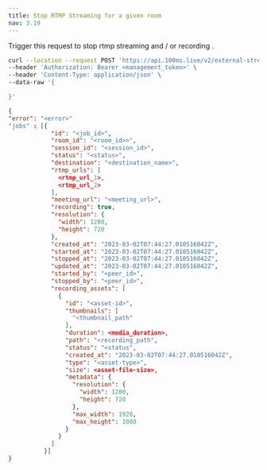```yaml
---
title: Stop RTMP Streaming for a given room
nav: 3.19
---
```


Trigger this request to stop rtmp streaming and / or recording .

<PostRequest title="https://api.100ms.live/v2/external-streams/rooms/:room_id/stop" />
<Request id="req-0">

```bash
curl --location --request POST 'https://api.100ms.live/v2/external-streams/rooms/<room_id>/stop' \
--header 'Authorization: Bearer <management_token>' \
--header 'Content-Type: application/json' \
--data-raw '{

}'
```

</Request>
<ResponseBox id="res-0" status="200 OK">

```json
{
"error": "<error>"
"jobs" : [{
            "id": "<job_id>",
            "room_id": "<room_id>>",
            "session_id": "<session_id>",
            "status": "<status>",
            "destination": "<destination_name>",
            "rtmp_urls": [
              <rtmp_url_1>,
              <rtmp_url_2>
            ],
            "meeting_url": "<meeting_url>",
            "recording": true,
            "resolution": {
              "width": 1280,
              "height": 720
            },
            "created_at": "2023-03-02T07:44:27.010516042Z",
            "started_at": "2023-03-02T07:44:27.010516042Z",
            "stopped_at": "2023-03-02T07:44:27.010516042Z",
            "updated_at": "2023-03-02T07:44:27.010516042Z",
            "started_by": "<peer_id>",
            "stopped_by": "<peer_id>",
            "recording_assets": [
              {
                "id": "<asset-id>",
                "thumbnails": [
                  "<thumbnail_path"
                ],
                "duration": <media_duration>,
                "path": "<recording_path",
                "status": "<status",
                "created_at": "2023-03-02T07:44:27.010516042Z",
                "type": "<asset-type>",
                "size": <asset-file-size>,
                "metadata": {
                  "resolution": {
                    "width": 1280,
                    "height": 720
                  },
                  "max_width": 1920,
                  "max_height": 1080
                }
              }
            ]
          }]
}
```

</ResponseBox>
